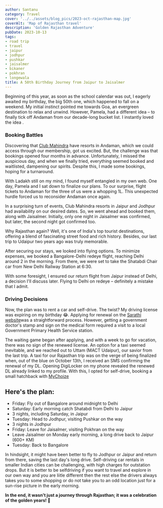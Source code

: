 ```yaml
---
author: Santanu
category: Travel
cover: '../../assets/blog_pics/2023-oct-rajasthan-map.jpg'
coverAlt: 'Map of Rajasthan travel'
description: 'Golden Rajasthan Adventure'
pubDate: 2023-10-13
tags:
- road trip
- travel
- jaipur
- jodhpur
- pushkar
- jaisalmer
- bikaner
- pokhran
- longewala 
title: A 50th Birthday Journey from Jaipur to Jaisalmer
---
```



Beginning of this year, as soon as the school calendar was out, I eagerly awaited my birthday, the big 50th one, which happened to fall on a weekend. My initial instinct pointed me towards Goa, an evergreen destination to relax and unwind. However, Pamela, had a different idea – to finally tick off Andaman from our decade-long bucket list. I instantly loved the idea 
. <Icon name="phosphor/heart" class="text-xl text-red-700 inline-flex"/>


### Booking Battles

Discovering that [Club Mahindra](https://holidays.clubmahindra.com/) have resorts in Andaman, which we could access through our membership, got us excited. But, the challenge was that bookings opened four months in advance. Unfortunately, I missed the auspicious day, and when we finally tried, everything seemed booked and waitlisted, dampening our spirits. Despite this, I made some bookings, hoping for a turnaround.

With Ladakh still on my mind, I found myself entangled in my own web. One day, Pamela and I sat down to finalize our plans. To our surprise, flight tickets to Andaman for the three of us were a whopping 1L. This unexpected hurdle forced us to reconsider Andaman once again.

In a surprising turn of events, Club Mahindra resorts in Jaipur and Jodhpur had availability on our desired dates. So, we went ahead and booked them, along with Jaisalmer. Initially, only one night in Jaisalmer was confirmed, but later, the second night got confirmed too. 

Why Rajasthan again? Well, it's one of India's top tourist destinations, offering a blend of fascinating street food and rich history. Besides, our last trip to Udaipur two years ago was truly memorable.

After securing our stays, we looked into flying options. To minimize expenses, we booked a Bangalore-Delhi redeye flight, reaching Delhi around 2 in the morning. From there, we were set to take the Shatabdi Chair car from New Delhi Railway Station at 6:30.

With some foresight, I ensured our return flight from Jaipur instead of Delhi, a decision I'll discuss later. Flying to Delhi on redeye  – definitely a mistake that I admit.

### Driving Decisions

Now, the plan was to rent a car and self-drive. The twist? My driving license was expiring on my birthday 😂. Applying for renewal on the  [Sarathi website](https://sarathi.parivahan.gov.in/)was a straightforward process. However, getting a government doctor's stamp and sign on the medical form required a visit to a local Government Primary Health Service station. 

The waiting game began after applying, and with a week to go for vacation, there was no sign of the renewed license. An option for a taxi seemed inevitable, and we reached out to Uttam (MACT Udaipur), our savior from the last trip. A taxi for our Rajasthan trip was on the verge of being finalized when, out of the blue on October 13th, I received an SMS confirming the renewal of my DL. Opening DigiLocker on my phone revealed the renewed DL already linked to my profile. With this, I opted for self-drive, booking a small hatchback with [MyChoize](https://www.mychoize.com/)

## Here's the plan:

- Friday: Fly out of Bangalore around midnight to Delhi
- Saturday: Early morning catch Shatabdi from Delhi to Jaipur
- 3 nights, including Saturday, in Jaipur
- Tuesday: Head to Jodhpur, visiting Pushkar on the way
- 3 nights in Jodhpur
- Friday: Leave for Jaisalmer, visiting Pokhran on the way
- Leave Jaisalmer on Monday early morning, a long drive back to Jaipur (600+ KM)
- Tuesday: Back to Bangalore

In hindsight, it might have been better to fly to Jodhpur or Jaipur and return from there, saving the last day's long drive. Self-driving car rentals in smaller Indian cities can be challenging, with high charges for outstation drops. But it is better to be selfdriving if you want to travel and explore in our own way and you are liitle different then the rest else the drivers always takes you to some shopping or do not take you to an odd location just for a sun-rise picture in the early morning. 

**In the end, it wasn't just a journey through Rajasthan; it was a celebration of the golden years! 🌟**